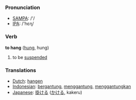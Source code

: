 === Pronunciation ===
*[[w:SAMPA|SAMPA]]: /'/
*[[w:IPA|IPA]]: /'hεɳ/

=== Verb ===

'''to hang''' ([[hung]], hung)

# to be [[suspended]]

=== Translations ===
*[[Dutch]]: [[hangen]]
*[[Indonesian]]: [[gantung|bergantung]], [[gantung|menggantung]], [[gantung|menggantungkan]]
*[[Japanese]]: [[掛ける]] ([[かける]], kakeru)
